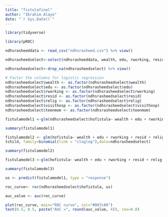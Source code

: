 ```yaml
---
title: "fistulafinal"
author: "Ibrahim Alayo"
date: "`r Sys.Date()`"
---
```


```r
library(tidyverse)
```

```r
library(pROC)
```

```r
ndhsrasheeddata <- read_csv("ndhsrasheed.csv") %>% view()
```

```r
ndhsrasheedselect<-select(ndhsrasheeddata, wealth, edu, rworking, resid, relig, visithosp, teenmom, agefbirth, hofistula, tchild) 
```

```r
ndhsrasheedselect<-drop_na(ndhsrasheedselect) %>% view()
```

```r
# Factor the columns for logistic regression  
ndhsrasheedselect$wealth <- as.factor(ndhsrasheedselect$wealth) 
ndhsrasheedselect$edu <- as.factor(ndhsrasheedselect$edu)  
ndhsrasheedselect$rworking <- as.factor(ndhsrasheedselect$rworking) 
ndhsrasheedselect$resid <- as.factor(ndhsrasheedselect$resid)
ndhsrasheedselect$relig <- as.factor(ndhsrasheedselect$relig) 
ndhsrasheedselect$visithosp <- as.factor(ndhsrasheedselect$visithosp) 
ndhsrasheedselect$teenmom <- as.factor(ndhsrasheedselect$teenmom)
```

```r
fistulamodel1 <-glm(ndhsrasheedselect$hofistula~ wealth + edu + rworking + resid + relig + visithosp + teenmom + agefbirth + tchild, family=binomial(link = "logit"), data=ndhsrasheedselect)
```

```r
summary(fistulamodel1)
```

```r
fistulamodel2 <- glm(hofistula~ wealth + edu + rworking + resid + relig + visithosp + teenmom + agefbirth +
tchild, family=binomial(link = "cloglog"),data=ndhsrasheedselect)
```

```r
summary(fistulamodel2)
```

```r
fistulamodel3 <-glm(hofistula~ wealth + edu + rworking + resid + relig + visithosp + teenmom + agefbirth + tchild, family=binomial(link = "probit"),data=ndhsrasheedselect)
```

```r
summary(fistulamodel3)
```

```r
us <- predict(fistulamodel1, type = "response")
```

```r
roc_curve<- roc(ndhsrasheedselect$hofistula, us)
```

```r
auc_value <- auc(roc_curve)
```

```r
plot(roc_curve, main="ROC curve", col="#007c80") 
text(0.5, 0.5, paste("AUC =", round(auc_value, 4)), cex=0.8)
```
